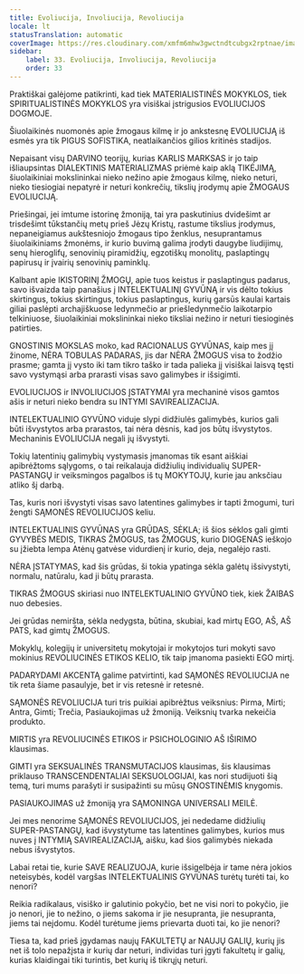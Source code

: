 ```yaml
---
title: Evoliucija, Involiucija, Revoliucija
locale: lt
statusTranslation: automatic
coverImage: https://res.cloudinary.com/xmfm6mhw3gwctndtcubgx2rptnae/image/upload/v1740337243/small_cover_educacion_fundamental_a051170f1c.webp
sidebar:
    label: 33. Evoliucija, Involiucija, Revoliucija
    order: 33
---
```

Praktiškai galėjome patikrinti, kad tiek MATERIALISTINĖS MOKYKLOS, tiek SPIRITUALISTINĖS MOKYKLOS yra visiškai įstrigusios EVOLIUCIJOS DOGMOJE.

Šiuolaikinės nuomonės apie žmogaus kilmę ir jo ankstesnę EVOLIUCIJĄ iš esmės yra tik PIGUS SOFISTIKA, neatlaikančios gilios kritinės stadijos.

Nepaisant visų DARVINO teorijų, kurias KARLIS MARKSAS ir jo taip išliaupsintas DIALEKTINIS MATERIALIZMAS priėmė kaip aklą TIKĖJIMĄ, šiuolaikiniai mokslininkai nieko nežino apie žmogaus kilmę, nieko neturi, nieko tiesiogiai nepatyrė ir neturi konkrečių, tikslių įrodymų apie ŽMOGAUS EVOLIUCIJĄ.

Priešingai, jei imtume istorinę žmoniją, tai yra paskutinius dvidešimt ar trisdešimt tūkstančių metų prieš Jėzų Kristų, rastume tikslius įrodymus, nepaneigiamus aukštesniojo žmogaus tipo ženklus, nesuprantamus šiuolaikiniams žmonėms, ir kurio buvimą galima įrodyti daugybe liudijimų, senų hieroglifų, senovinių piramidžių, egzotiškų monolitų, paslaptingų papirusų ir įvairių senovinių paminklų.

Kalbant apie IKISTORINĮ ŽMOGŲ, apie tuos keistus ir paslaptingus padarus, savo išvaizda taip panašius į INTELEKTUALINĮ GYVŪNĄ ir vis dėlto tokius skirtingus, tokius skirtingus, tokius paslaptingus, kurių garsūs kaulai kartais giliai paslėpti archajiškuose ledynmečio ar priešledynmečio laikotarpio telkiniuose, šiuolaikiniai mokslininkai nieko tiksliai nežino ir neturi tiesioginės patirties.

GNOSTINIS MOKSLAS moko, kad RACIONALUS GYVŪNAS, kaip mes jį žinome, NĖRA TOBULAS PADARAS, jis dar NĖRA ŽMOGUS visa to žodžio prasme; gamta jį vysto iki tam tikro taško ir tada palieka jį visiškai laisvą tęsti savo vystymąsi arba prarasti visas savo galimybes ir išsigimti.

EVOLIUCIJOS ir INVOLIUCIJOS ĮSTATYMAI yra mechaninė visos gamtos ašis ir neturi nieko bendra su INTYMI SAVIREALIZACIJA.

INTELEKTUALINIO GYVŪNO viduje slypi didžiulės galimybės, kurios gali būti išvystytos arba prarastos, tai nėra dėsnis, kad jos būtų išvystytos. Mechaninis EVOLIUCIJA negali jų išvystyti.

Tokių latentinių galimybių vystymasis įmanomas tik esant aiškiai apibrėžtoms sąlygoms, o tai reikalauja didžiulių individualių SUPER-PASTANGŲ ir veiksmingos pagalbos iš tų MOKYTOJŲ, kurie jau anksčiau atliko šį darbą.

Tas, kuris nori išvystyti visas savo latentines galimybes ir tapti žmogumi, turi žengti SĄMONĖS REVOLIUCIJOS keliu.

INTELEKTUALINIS GYVŪNAS yra GRŪDAS, SĖKLA; iš šios sėklos gali gimti GYVYBĖS MEDIS, TIKRAS ŽMOGUS, tas ŽMOGUS, kurio DIOGENAS ieškojo su įžiebta lempa Atėnų gatvėse vidurdienį ir kurio, deja, negalėjo rasti.

NĖRA ĮSTATYMAS, kad šis grūdas, ši tokia ypatinga sėkla galėtų išsivystyti, normalu, natūralu, kad ji būtų prarasta.

TIKRAS ŽMOGUS skiriasi nuo INTELEKTUALINIO GYVŪNO tiek, kiek ŽAIBAS nuo debesies.

Jei grūdas nemiršta, sėkla nedygsta, būtina, skubiai, kad mirtų EGO, AŠ, AŠ PATS, kad gimtų ŽMOGUS.

Mokyklų, kolegijų ir universitetų mokytojai ir mokytojos turi mokyti savo mokinius REVOLIUCINĖS ETIKOS KELIO, tik taip įmanoma pasiekti EGO mirtį.

PADARYDAMI AKCENTĄ galime patvirtinti, kad SĄMONĖS REVOLIUCIJA ne tik reta šiame pasaulyje, bet ir vis retesnė ir retesnė.

SĄMONĖS REVOLIUCIJA turi tris puikiai apibrėžtus veiksnius: Pirma, Mirti; Antra, Gimti; Trečia, Pasiaukojimas už žmoniją. Veiksnių tvarka nekeičia produkto.

MIRTIS yra REVOLIUCINĖS ETIKOS ir PSICHOLOGINIO AŠ IŠIRIMO klausimas.

GIMTI yra SEKSUALINĖS TRANSMUTACIJOS klausimas, šis klausimas priklauso TRANSCENDENTALIAI SEKSUOLOGIJAI, kas nori studijuoti šią temą, turi mums parašyti ir susipažinti su mūsų GNOSTINĖMIS knygomis.

PASIAUKOJIMAS už žmoniją yra SĄMONINGA UNIVERSALI MEILĖ.

Jei mes nenorime SĄMONĖS REVOLIUCIJOS, jei nededame didžiulių SUPER-PASTANGŲ, kad išvystytume tas latentines galimybes, kurios mus nuves į INTYMIĄ SAVIREALIZACIJĄ, aišku, kad šios galimybės niekada nebus išvystytos.

Labai retai tie, kurie SAVE REALIZUOJA, kurie išsigelbėja ir tame nėra jokios neteisybės, kodėl vargšas INTELEKTUALINIS GYVŪNAS turėtų turėti tai, ko nenori?

Reikia radikalaus, visiško ir galutinio pokyčio, bet ne visi nori to pokyčio, jie jo nenori, jie to nežino, o jiems sakoma ir jie nesupranta, jie nesupranta, jiems tai neįdomu. Kodėl turėtume jiems prievarta duoti tai, ko jie nenori?

Tiesa ta, kad prieš įgydamas naujų FAKULTETŲ ar NAUJŲ GALIŲ, kurių jis net iš tolo nepažįsta ir kurių dar neturi, individas turi įgyti fakultetų ir galių, kurias klaidingai tiki turintis, bet kurių iš tikrųjų neturi.

